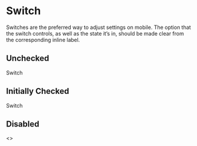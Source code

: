 

<Meta title="Components/Switch" component={Switch} />

# Switch

Switches are the preferred way to adjust settings on mobile. The option that the switch controls, as well as the state it’s in, should be made clear from the corresponding inline label.

## Unchecked

<Canvas>
  <Story name="Unchecked">
    <Switch>
      Switch
    </Switch>
  </Story>
</Canvas>

## Initially Checked
<Canvas>
  <Story name="Checked">
    <Switch checked>
      Switch
    </Switch>
  </Story>
</Canvas>

## Disabled
<Canvas>
  <Story name="Disabled">
    <>
      <Switch disabled />
      <div />
      <Switch disabled initialChecked />
    </>
  </Story>
</Canvas>


<ArgsTable of={Switch} />

